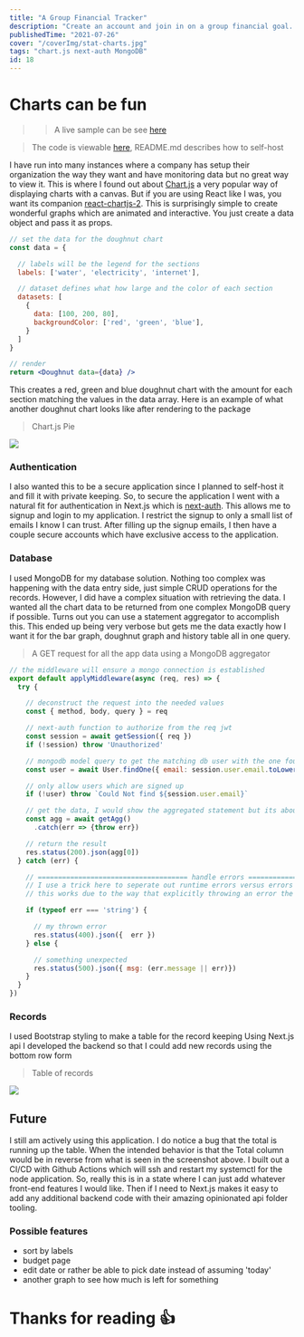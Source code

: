```yaml
---
title: "A Group Financial Tracker"
description: "Create an account and join in on a group financial goal. Complete with charts and data records tables."
publishedTime: "2021-07-26"
cover: "/coverImg/stat-charts.jpg"
tags: "chart.js next-auth MongoDB"
id: 18
---
```


# Charts can be fun
>> A live sample can be see [here](https://codabool.com/projects#10)

> The code is viewable [here](https://github.com/CodaBool/p14-financial-tracker), README.md describes how to self-host

I have run into many instances where a company has setup their organization the way they want and have monitoring data but no great way to view it.
This is where I found out about [Chart.js](https://www.npmjs.com/package/chart.js) a very popular way of displaying charts with a canvas.
But if you are using React like I was, you want its companion [react-chartjs-2](npmjs.com/package/react-chartjs-2).
This is surprisingly simple to create wonderful graphs which are animated and interactive.
You just create a data object and pass it as props.

```jsx
// set the data for the doughnut chart
const data = {

  // labels will be the legend for the sections
  labels: ['water', 'electricity', 'internet'], 

  // dataset defines what how large and the color of each section
  datasets: [
    {
      data: [100, 200, 80],
      backgroundColor: ['red', 'green', 'blue'],
    }
  ]
}

// render
return <Doughnut data={data} />
```

This creates a red, green and blue doughnut chart with the amount for each section matching the values in the data array.
Here is an example of what another doughnut chart looks like after rendering to the package

> Chart.js Pie
<Img src="/posts/18/pie.jpg" size="lg" float />

### Authentication
I also wanted this to be a secure application since I planned to self-host it and fill it with private keeping.
So, to secure the application I went with a natural fit for authentication in Next.js which is [next-auth](https://www.npmjs.com/package/next-auth).
This allows me to signup and login to my application. I restrict the signup to only a small list of emails I know I can trust.
After filling up the signup emails, I then have a couple secure accounts which have exclusive access to the application.

### Database
I used MongoDB for my database solution.
Nothing too complex was happening with the data entry side, just simple CRUD operations for the records.
However, I did have a complex situation with retrieving the data. I wanted all the chart data to be returned from one complex MongoDB query if possible.
Turns out you can use a statement aggregator to accomplish this.
This ended up being very verbose but gets me the data exactly how I want it for the bar graph, doughnut graph and history table all in one query.


> A GET request for all the app data using a MongoDB aggregator

```js
// the middleware will ensure a mongo connection is established
export default applyMiddleware(async (req, res) => {
  try {

    // deconstruct the request into the needed values
    const { method, body, query } = req

    // next-auth function to authorize from the req jwt
    const session = await getSession({ req })
    if (!session) throw 'Unauthorized'

    // mongodb model query to get the matching db user with the one found in the jwt
    const user = await User.findOne({ email: session.user.email.toLowerCase() })

    // only allow users which are signed up
    if (!user) throw `Could Not find ${session.user.email}`

    // get the data, I would show the aggregated statement but its about 80 lines long
    const agg = await getAgg()
      .catch(err => {throw err})

    // return the result
    res.status(200).json(agg[0])
  } catch (err) {

    // ===================================== handle errors =====================================
    // I use a trick here to seperate out runtime errors versus errors I have written throws for
    // this works due to the way that explicitly throwing an error the way I do returns a String

    if (typeof err === 'string') {

      // my thrown error
      res.status(400).json({  err })
    } else {

      // something unexpected
      res.status(500).json({ msg: (err.message || err)})
    }
  }
})
```
### Records
I used Bootstrap styling to make a table for the record keeping
Using Next.js api I developed the backend so that I could add new records using the bottom row form

> Table of records
<Img src="/posts/18/table.jpg" size="lg" float />

## Future
I still am actively using this application.
I do notice a bug that the total is running up the table.
When the intended behavior is that the Total column would be in reverse from what is seen in the screenshot above.
I built out a CI/CD with Github Actions which will ssh and restart my systemctl for the node application.
So, really this is in a state where I can just add whatever front-end features I would like.
Then if I need to Next.js makes it easy to add any additional backend code with their amazing opinionated api folder tooling.

### Possible features
- sort by labels
- budget page
- edit date or rather be able to pick date instead of assuming 'today'
- another graph to see how much is left for something

# Thanks for reading 👍